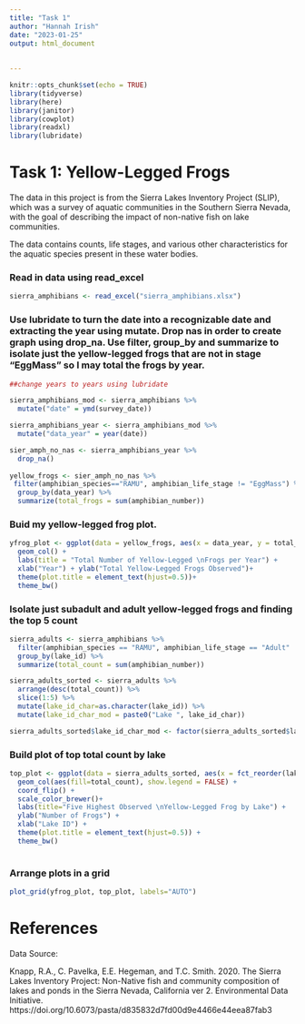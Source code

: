 ```yaml
---
title: "Task 1"
author: "Hannah Irish"
date: "2023-01-25"
output: html_document
   
  
---
```


```r
knitr::opts_chunk$set(echo = TRUE)
library(tidyverse)
library(here)
library(janitor)
library(cowplot)
library(readxl)
library(lubridate)
```


# **Task 1: Yellow-Legged Frogs**


The data in this project is from the Sierra Lakes Inventory Project (SLIP), which was a survey of aquatic communities in the Southern Sierra Nevada, with the goal of describing the impact of non-native fish on lake communities. 

The data contains counts, life stages, and various other characteristics for the aquatic species present in these water bodies.

### Read in data using read_excel
```r
sierra_amphibians <- read_excel("sierra_amphibians.xlsx")
```

### Use lubridate to turn the date into a recognizable date and extracting the year using mutate. Drop nas in order to create graph using drop_na. Use filter, group_by and summarize to isolate just the yellow-legged frogs that are not in stage "EggMass" so I may total the frogs by year.
```r

##change years to years using lubridate

sierra_amphibians_mod <- sierra_amphibians %>%
  mutate("date" = ymd(survey_date))

sierra_amphibians_year <- sierra_amphibians_mod %>%
  mutate("data_year" = year(date))

sier_amph_no_nas <- sierra_amphibians_year %>%
  drop_na()
  
yellow_frogs <- sier_amph_no_nas %>%
 filter(amphibian_species=="RAMU", amphibian_life_stage != "EggMass") %>%
  group_by(data_year) %>%
  summarize(total_frogs = sum(amphibian_number))

```

### Buid my yellow-legged frog plot.
```r

yfrog_plot <- ggplot(data = yellow_frogs, aes(x = data_year, y = total_frogs)) + 
  geom_col() + 
  labs(title = "Total Number of Yellow-Legged \nFrogs per Year") +
  xlab("Year") + ylab("Total Yellow-Legged Frogs Observed")+
  theme(plot.title = element_text(hjust=0.5))+
  theme_bw()

```


### Isolate just subadult and adult yellow-legged frogs and finding the top 5 count
```r
sierra_adults <- sierra_amphibians %>%
  filter(amphibian_species == "RAMU", amphibian_life_stage == "Adult" | amphibian_life_stage == "SubAdult") %>%
  group_by(lake_id) %>%
  summarize(total_count = sum(amphibian_number))

sierra_adults_sorted <- sierra_adults %>%
  arrange(desc(total_count)) %>%
  slice(1:5) %>%
  mutate(lake_id_char=as.character(lake_id)) %>%
  mutate(lake_id_char_mod = paste0("Lake ", lake_id_char))

sierra_adults_sorted$lake_id_char_mod <- factor(sierra_adults_sorted$lake_id_char_mod)

```

### Build plot of top total count by lake
```r
top_plot <- ggplot(data = sierra_adults_sorted, aes(x = fct_reorder(lake_id_char_mod, desc(total_count)), y = total_count)) + 
  geom_col(aes(fill=total_count), show.legend = FALSE) +
  coord_flip() +
  scale_color_brewer()+
  labs(title="Five Highest Observed \nYellow-Legged Frog by Lake") +
  ylab("Number of Frogs") +
  xlab("Lake ID") +
  theme(plot.title = element_text(hjust=0.5)) +
  theme_bw()
  

```

### Arrange plots in a grid
```r
plot_grid(yfrog_plot, top_plot, labels="AUTO")
```

# **References**

Data Source:

Knapp, R.A., C. Pavelka, E.E. Hegeman, and T.C. Smith. 2020. The Sierra Lakes Inventory Project: Non-Native fish and community composition of lakes and ponds in the Sierra Nevada, California ver 2. Environmental Data Initiative. https://doi.org/10.6073/pasta/d835832d7fd00d9e4466e44eea87fab3